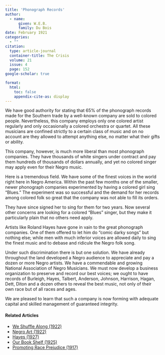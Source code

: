 ```yaml
---
title: 'Phonograph Records'
author:
  - name:
      given: W.E.B.
      family: Du Bois
date: February 1921
categories: 
  - ""
citation: 
  type: article-journal
  container-title: The Crisis
  volume: 21
  issue: 4
  page: 152
google-scholar: true

format:
  html:
    toc: false
    appendix-cite-as: display
---
```


We have good authority for stating that 65% of the phonograph records made for the Southern trade by a well-known company are sold to colored people. Nevertheless, this company employs only one colored artist regularly and only occasionally a colored orchestra or quartet. All these musicians are confined strictly to a certain class of music and on no account are they allowed to attempt anything else, no matter what their gifts or ability.

This company, however, is much more liberal than most phonograph companies. They have thousands of white singers under contract and pay them hundreds of thousands of dollars annually, and yet no colored singer may apply even for their Negro music.

Here is a tremendous field. We have some of the finest voices in the world right here in Negro America. Within the past few months one of the smaller, newer phonograph companies experimented by having a colored girl sing “Blues.” The experiment was so successful and the demand for her records among colored folk so great that the company was not able to fill its orders.

They have since signed her to sing for them for two years. Now several other concerns are looking for a colored “Blues” singer, but they make it particularly plain that no others need apply.

Artists like Roland Hayes have gone in vain to the great phonograph companies. One of them offered to let him do “comic darky songs” but nothing else; while men with much inferior voices are allowed daily to sing the finest music and to debase and ridicule the Negro folk song.

Under such discrimination there is but one solution. We have already throughout the land developed a Negro audience to appreciate and pay a dozen or more Negro artists. We have a commendable and growing National Association of Negro Musicians. We must now develop a business organization to preserve and record our best voices; we ought to have records of Burleigh, Hayes, Talbert, Anderson, Johnson, Harrison, Hagan, Dett, Diton and a dozen others to reveal the best music, not only of their own race but of all races and ages.

We are pleased to learn that such a company is now forming with adequate capital and skilled management of guaranteed integrity.

<!-- Similar articles start here -->
<div  class="clear-wrap"></div>

#### Related Articles

* [We Shuffle Along (1922)](/Volumes/24/05/we-shuffle-along.html)
* [Negro Art (1922)](/Volumes/23/03/negro-art.html)
* [Hayes (1927)](/Volumes/33/03/hayes.html)
* [Our Book Shelf (1925)](/Volumes/31/01/our_bookshelf.html)
* [Promoting Race Prejudice (1917)](/Volumes/14/03/race_prejudice.html)

<!-- Similar articles end here -->